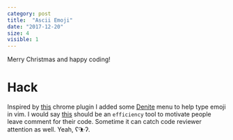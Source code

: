```yaml
---
category: post
title:  "Ascii Emoji"
date: "2017-12-20"
size: 4
visible: 1
---
```


Merry Christmas and happy coding!

# Hack
Inspired by [this](http://asciimoji.com/) chrome plugin I added some [Denite](https://github.com/Shougo/denite.nvim) menu to help type emoji in vim. I would say [this](https://github.com/daizeng1984/dotfiles/blob/master/neovim/nvim/config/functions/asciiemoji.vimrc) should be an `efficiency` tool to motivate people leave comment for their code. Sometime it can catch code reviewer attention as well. Yeah, ʕ·͡ᴥ·ʔ. 
